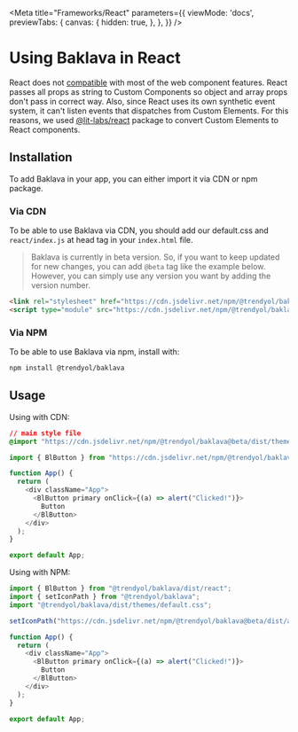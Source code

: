 
<Meta
  title="Frameworks/React"
  parameters={{
    viewMode: 'docs',
    previewTabs: {
      canvas: {
        hidden: true,
      },
    },
  }}
/>

# Using Baklava in React

React does not [compatible](https://custom-elements-everywhere.com/#react) with most of the web component features.
React passes all props as string to Custom Components so object and array props don't pass in correct way.
Also, since React uses its own synthetic event system, it can't listen events that dispatches from Custom Elements.
For this reasons, we used [@lit-labs/react](https://www.npmjs.com/package/@lit-labs/react) package to convert Custom Elements to React components.

## Installation

To add Baklava in your app, you can either import it via CDN or npm package.

### Via CDN

To be able to use Baklava via CDN, you should add our default.css and `react/index.js` at head tag in your `index.html` file.

> Baklava is currently in beta version. So, if you want to keep updated for new changes, you can add `@beta` tag like the example below.
  However, you can simply use any version you want by adding the version number.

```html
<link rel="stylesheet" href="https://cdn.jsdelivr.net/npm/@trendyol/baklava@beta/dist/themes/default.css" />
<script type="module" src="https://cdn.jsdelivr.net/npm/@trendyol/baklava@beta/dist/baklava-react.js"></script>
```

### Via NPM

To be able to use Baklava via npm, install with:

```bash
npm install @trendyol/baklava
```

## Usage

Using with CDN:

```css
// main style file
@import "https://cdn.jsdelivr.net/npm/@trendyol/baklava@beta/dist/themes/default.css";
```

```javascript
import { BlButton } from "https://cdn.jsdelivr.net/npm/@trendyol/baklava@beta/dist/baklava-react.js";

function App() {
  return (
    <div className="App">
      <BlButton primary onClick={(a) => alert("Clicked!")}>
        Button
      </BlButton>
    </div>
  );
}

export default App;
```

Using with NPM:

```javascript
import { BlButton } from "@trendyol/baklava/dist/react";
import { setIconPath } from "@trendyol/baklava";
import "@trendyol/baklava/dist/themes/default.css";

setIconPath("https://cdn.jsdelivr.net/npm/@trendyol/baklava@beta/dist/assets");

function App() {
  return (
    <div className="App">
      <BlButton primary onClick={(a) => alert("Clicked!")}>
        Button
      </BlButton>
    </div>
  );
}

export default App;
```